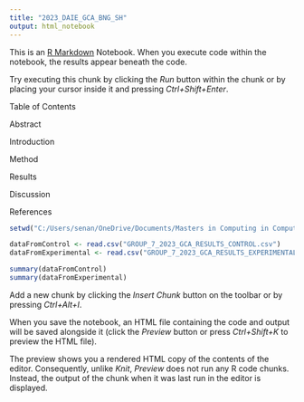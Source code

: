 ```yaml
---
title: "2023_DAIE_GCA_BNG_SH"
output: html_notebook
---
```


This is an [R Markdown](http://rmarkdown.rstudio.com) Notebook. When you execute code within the notebook, the results appear beneath the code. 

Try executing this chunk by clicking the *Run* button within the chunk or by placing your cursor inside it and pressing *Ctrl+Shift+Enter*.


Table of Contents

Abstract

Introduction

Method

Results

Discussion

References

```r

setwd("C:/Users/senan/OneDrive/Documents/Masters in Computing in Computer Animation/DAIE/GCA_GAD_and_VR_Group7")

dataFromControl <- read.csv("GROUP_7_2023_GCA_RESULTS_CONTROL.csv")
dataFromExperimental <- read.csv("GROUP_7_2023_GCA_RESULTS_EXPERIMENTAL.csv")

summary(dataFromControl)
summary(dataFromExperimental)
```

Add a new chunk by clicking the *Insert Chunk* button on the toolbar or by pressing *Ctrl+Alt+I*.

When you save the notebook, an HTML file containing the code and output will be saved alongside it (click the *Preview* button or press *Ctrl+Shift+K* to preview the HTML file).

The preview shows you a rendered HTML copy of the contents of the editor. Consequently, unlike *Knit*, *Preview* does not run any R code chunks. Instead, the output of the chunk when it was last run in the editor is displayed.

